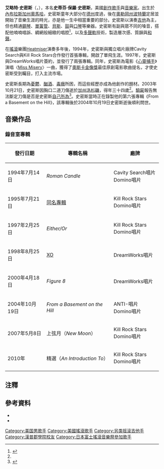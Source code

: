 {{藝人
|Name         = 艾略特·史密斯
|englishname  = Elliott Smith
|Background   = solo_singer
|Img          = Elliott Smith.jpg
|Img_capt     = 艾略特·史密斯於洛杉磯演出，2003年2月。
|Img_size     = 260px
|Landscape    = yes
|Birth_name   = Steven Paul Smith
|Born         = {{birth date|mf=yes|1969|8|6|mf=y}}<br />美國[[內布拉斯加州|內布拉斯加州]][[奧馬哈|奧馬哈]]
|Died         = {{death date and age|2003|10|21|1969|8|6}}
|Genre        = [[獨立搖滾|獨立搖滾]]、[[民謠搖滾|民謠搖滾]]、[[低音質|低音質]]
|Occupation   = [[音樂家|音樂家]]
|Years_active = 1993年–2003年
|Instrument   = [[吉他|吉他]]、[[歌唱|歌唱]]、[[鋼琴|鋼琴]]、[[單簧管|單簧管]]、[[貝斯吉他|貝斯吉他]]、[[口琴|口琴]]、[[爵士鼓|鼓]]
|Label        = [[維京唱片|維京]]/卡洛林、Cavity Search、Kill Rock Stars、Suicide Squeeze、DreamWorks、ANTI-、Domino
|Associated_acts = [[Heatmiser|Heatmiser]]、[[Quasi|Quasi]]、[[Mary_Lou_Lord|Mary Lou Lord]]、[[Pete_Krebs|Pete Krebs]]、[[No._2_(樂團)|No. 2]]
|URL          = http://www.sweetadeline.net/ sweetadeline.net
}}
'''艾略特·史密斯'''（{{lang-en|Elliott Smith}}，{{bd|1969年|8月6日|2003年|10月21日|Smith}}），本名'''史蒂芬·保羅·史密斯'''，美國[[創作歌手|創作歌手]]與[[音樂家|音樂家]]。出生於[[內布拉斯加州|內布拉斯加州]][[奧馬哈|奧馬哈]]，史密斯童年大部分在[[德克薩斯州|德州]]度過，後在[[奧勒岡州|奧勒岡州]][[波特蘭|波特蘭]]定居並開始了音樂生涯的時光，亦是他一生中相當重要的部分。史密斯以演奏[[吉他|吉他]]為主，但也精通[[鋼琴|鋼琴]]、[[單簧管|單簧管]]、[[貝斯|貝斯]]、[[爵士鼓|鼓]]與[[口琴|口琴]]等樂器。史密斯有副與眾不同的嗓音，搭配他喃喃唱訴、綢網般細緻的唱腔<ref>{{cite web | author=Huey, Steve | title=《艾略特·史密斯》評論 | publisher=''[[Allmusic|Allmusic]]'' | url=http://www.allmusic.com/album/elliott-smith-r251314 | accessdate=2009-06-19 | archive-date=2010-11-09 | archive-url=https://web.archive.org/web/20101109215932/http://allmusic.com/album/elliott-smith-r251314 | dead-url=no }}</ref>，以及[[多聲軌|多聲軌]]技術，製造層次感、質韻與[[和聲|和聲]]。

在[[搖滾樂|搖滾]]樂團[[Heatmiser|Heatmiser]]演奏多年後，1994年，史密斯與獨立唱片廠牌Cavity Search與Kill Rock Stars合作發行首張專輯，開啟了單飛生涯。1997年，史密斯與DreamWorks唱片簽約，並發行了兩張專輯。同年，史密斯為電影《[[心靈捕手|心靈捕手]]》演唱〈[[Miss_Misery|Miss Misery]]〉一曲，獲得了[[奧斯卡金像獎|奧斯卡金像獎]]最佳原創電影歌曲提名，才使史密斯受到矚目，打入主流市場。

史密斯長期為[[重性憂鬱障礙|憂鬱]]、[[酗酒|酗酒]]、[[藥物成癮|毒癮]]所困，而這些經歷亦成為他創作的題材。2003年10月21日，史密斯因胸口二道刀傷逝於[[加州|加州]][[洛杉磯|洛杉磯]]，得年三十四歲<ref name="autopsy"/>。[[驗屍|驗屍]]報告無法斷定刀傷是否是史密斯[[自殺|自己所為]]<ref name="RSinconclusive">{{cite web |author= Dansby, Andrew |title= Smith Autopsy Inconclusive - Police keep investigation of singer-songwriter's death open |date= December 31, 2003 |publisher= ''[[Rolling_Stone|Rolling Stone]]'' |url= http://www.rollingstone.com/artists/elliottsmith/articles/story/5936000/smith_autopsy_inconclusive |accessdate= 2007-12-16 |archive-date= 2007-12-13 |archive-url= https://web.archive.org/web/20071213215229/http://www.rollingstone.com/artists/elliottsmith/articles/story/5936000/smith_autopsy_inconclusive |dead-url= no }}</ref>。史密斯當時正在錄製他的第六張專輯《From a Basement on the Hill》，該專輯後於2004年10月19日史密斯逝後順利問世。

== 音樂作品 ==
{{details|艾略特·史密斯音樂作品列表}}

=== 錄音室專輯 ===

{| class="wikitable"
|-
! style="width:9em;" |發行日期
! style="width:16em;" | 專輯名稱
! style="width:10em;" | 廠牌
|-
|1994年7月14日
|''Roman Candle''
|Cavity Search唱片<br />Domino唱片
|-
|1995年7月21日
|[[艾略特·史密斯_(專輯)|同名專輯]]
|Kill Rock Stars<br />Domino唱片
|-
|1997年2月25日
|''Either/Or''
|Kill Rock Stars<br />Domino唱片
|-
|1998年8月25日
|[[XO_(專輯)|XO]]
|DreamWorks唱片
|-
| 2000年4月18日
|''Figure 8''
|DreamWorks唱片
|-
|2004年10月19日
|''From a Basement on the Hill''
|ANTI-唱片<br />Domino唱片
|-
|2007年5月8日
|上弦月（''New Moon''）
|Kill Rock Stars<br />Domino唱片
|-
|2010年
|精選（''An Introduction To''）
|Kill Rock Stars<br />Domino唱片
|}

== 注釋 ==
{{reflist}}

== 參考資料 ==
* {{cite book |author= Nugent, Benjamin |title= [[Elliott_Smith_and_the_Big_Nothing|Elliott Smith and the Big Nothing]] |publisher= ''[[Da_Capo_Press|Da Capo Press]]'' |year= 2004 |isbn= 0-306-81393-9}}
* {{cite web |author= Shutt, S. R. |year= 2002 |title= The Time It Took a Cigarette to Burn: Scenes from the Life and Art of Elliott Smith |url= http://www.sweetadeline.net/bio.html |accessdate= 2007-02-01 |archive-date= 2020-12-12 |archive-url= https://web.archive.org/web/20201212121242/http://www.sweetadeline.net/bio.html |dead-url= no }}

{{Authority control}}
{{DEFAULTSORT:Smith, Elliott}}

[[Category:美国男歌手|Category:美国男歌手]]
[[Category:美國搖滾歌手|Category:美國搖滾歌手]]
[[Category:另类摇滚吉他手|Category:另类摇滚吉他手]]
[[Category:漢普郡學院校友|Category:漢普郡學院校友]]
[[Category:日本富士搖滾音樂祭參加歌手|Category:日本富士搖滾音樂祭參加歌手]]